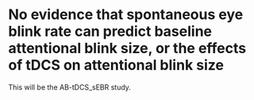 # No evidence that spontaneous eye blink rate can predict baseline attentional blink size, or the effects of tDCS on attentional blink size

This will be the AB-tDCS_sEBR study.
